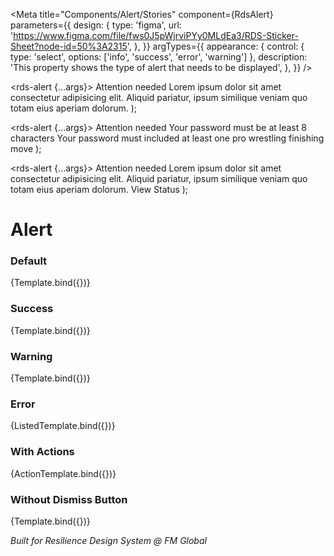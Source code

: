 
<Meta
  title="Components/Alert/Stories"
  component={RdsAlert}
  parameters={{
    design: {
      type: 'figma',
      url: 'https://www.figma.com/file/fws0J5pWjrviPYy0MLdEa3/RDS-Sticker-Sheet?node-id=50%3A2315',
    },
  }}
  argTypes={{
    appearance: {
      control: { type: 'select', options: ['info', 'success', 'error', 'warning'] },
      description: 'This property shows the type of alert that needs to be displayed',
    },
  }}
/>

  <rds-alert {...args}>
    <span slot="title">Attention needed</span>
    <span slot="message">Lorem ipsum dolor sit amet consectetur adipisicing elit. Aliquid pariatur, ipsum similique veniam quo totam eius aperiam dolorum.</span>
  </rds-alert>
);

  <rds-alert {...args}>
    <span slot="title">Attention needed</span>
    <span slot="message">
      <rds-list type="unordered">
        <rds-list-item>Your password must be at least 8 characters </rds-list-item>
        <rds-list-item>Your password must included at least one pro wrestling finishing move</rds-list-item>
      </rds-list>
    </span>
  </rds-alert>
);

  <rds-alert {...args}>
    <span slot="title">Attention needed</span>
    <span slot="message">Lorem ipsum dolor sit amet consectetur adipisicing elit. Aliquid pariatur, ipsum similique veniam quo totam eius aperiam dolorum.</span>
    <span slot="action-text">View Status</span>
  </rds-alert>
);

# Alert

### Default

<Canvas>
  <Story
    name="Default"
    args={{
      appearance: 'info',
      visible: true,
    }}
  >
    {Template.bind({})}
  </Story>
</Canvas>

### Success

<Canvas>
  <Story
    name="Success"
    args={{
      appearance: 'success',
      visible: true,
    }}
  >
    {Template.bind({})}
  </Story>
</Canvas>

### Warning

<Canvas>
  <Story
    name="Warning"
    args={{
      appearance: 'warning',
      visible: true,
    }}
  >
    {Template.bind({})}
  </Story>
</Canvas>

### Error

<Canvas>
  <Story
    name="Error"
    args={{
      appearance: 'error',
      visible: true,
    }}
  >
    {ListedTemplate.bind({})}
  </Story>
</Canvas>

### With Actions

<Canvas>
  <Story
    name="With Actions"
    args={{
      appearance: 'info',
      visible: true,
    }}
  >
    {ActionTemplate.bind({})}
  </Story>
</Canvas>

### Without Dismiss Button

<Canvas>
  <Story
    name="Without Dismiss Button"
    args={{
      appearance: 'info',
      visible: true,
      dismissible: false,
    }}
  >
    {Template.bind({})}
  </Story>
</Canvas>

_Built for Resilience Design System @ FM Global_
